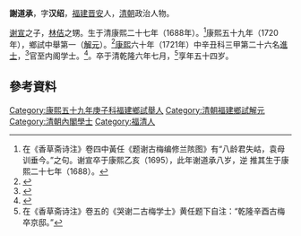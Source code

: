 '''謝道承'''，字'''汉绍'''，[[福建|福建]][[晋安|晋安]]人，[[清朝|清朝]]政治人物。

[[谢宣|谢宣]]之子，[[林佶|林佶]]之甥。生于清康熙二十七年（1688年）。<ref>在《香草斋诗注》卷四中黃任《题谢古梅编修兰陔图》有“八龄君失岵，袁母训垂今。”之句。谢宣卒于康熙乙亥（1695），此年谢道承八岁，逆
推其生于康熙二十七年（1688）。</ref>康熙五十九年（1720年），鄉試中舉第一（[[解元|解元]]）。<ref>{{cite book|author1=福州市地方志编纂委员会|editor=（清）徐景熹主修|title=福州府志 中|date=2001年7月|publisher=福州：海风出版社|isbn=7-80597-361-X|pages=709|accessdate=2016-11-09}}</ref>[[康熙|康熙]]六十年（1721年）中辛丑科三甲第二十六名[[進士|進士]]，<ref>{{cite book|editor=江庆柏|title=清朝进士题名录 上|date=2007年6月|publisher=北京：中华书局|isbn=978-7-101-05641-9|pages=337|accessdate=2016-11-10}}</ref>官至内阁学士。<ref>{{cite book|author1=（清）沈德潜编|title=清诗别裁集 下|date=2013年8月|publisher=上海：上海古籍出版社|isbn=7-5325-6926-8|pages=986|accessdate=2016-11-10}}</ref>。卒于清乾隆六年七月，<ref>在《香草斋诗注》卷五的《哭谢二古梅学士》黄任题下自注：“乾隆辛酉古梅卒京邸。”</ref>享年五十四岁。

==參考資料==
{{reflist}}
{{清朝人物小作品}}
{{康熙六十年辛丑科殿試金榜}}
{{DEFAULTSORT:Xie謝}}
[[Category:康熙五十九年庚子科福建鄉試舉人|Category:康熙五十九年庚子科福建鄉試舉人]]
[[Category:清朝福建鄉試解元|Category:清朝福建鄉試解元]]
[[Category:清朝內閣學士|Category:清朝內閣學士]]
[[Category:福清人|Category:福清人]]